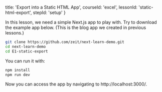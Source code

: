 
  title: 'Export into a Static HTML App',
  courseId: 'excel',
  lessonId: 'static-html-export',
  stepId: 'setup'
}

In this lesson, we need a simple Next.js app to play with. Try to download the example app below.
(This is the blog app we created in previous lessons.)

```bash
git clone https://github.com/zeit/next-learn-demo.git
cd next-learn-demo
cd E1-static-export
```

You can run it with:

```bash
npm install
npm run dev
```

Now you can access the app by navigating to http://localhost:3000/.

